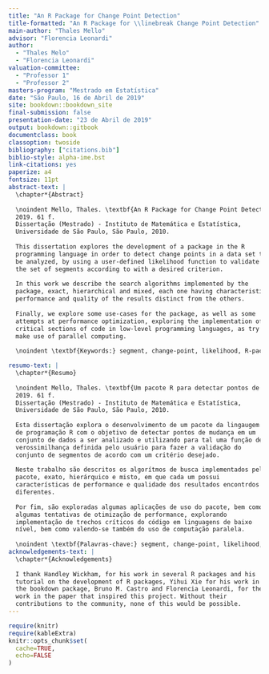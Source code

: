 ```yaml
---
title: "An R Package for Change Point Detection"
title-formatted: "An R Package for \\linebreak Change Point Detection"
main-author: "Thales Mello"
advisor: "Florencia Leonardi"
author:
  - "Thales Melo"
  - "Florencia Leonardi"
valuation-committee:
  - "Professor 1"
  - "Professor 2"
masters-program: "Mestrado em Estatística"
date: "São Paulo, 16 de Abril de 2019"
site: bookdown::bookdown_site
final-submission: false
presentation-date: "23 de Abril de 2019"
output: bookdown::gitbook
documentclass: book
classoption: twoside
bibliography: ["citations.bib"]
biblio-style: alpha-ime.bst
link-citations: yes
paperize: a4
fontsize: 11pt
abstract-text: |
  \chapter*{Abstract}
  
  \noindent Mello, Thales. \textbf{An R Package for Change Point Detection}.
  2019. 61 f.
  Dissertação (Mestrado) - Instituto de Matemática e Estatística,
  Universidade de São Paulo, São Paulo, 2010.
  
  This dissertation explores the development of a package in the R
  programming language in order to detect change points in a data set to
  be analyzed, by using a user-defined likelihood function to validate
  the set of segments according to with a desired criterion.
  
  In this work we describe the search algorithms implemented by the
  package, exact, hierarchical and mixed, each one having characteristics of
  performance and quality of the results distinct from the others.
  
  Finally, we explore some use-cases for the package, as well as some
  attempts at performance optimization, exploring the implementation of
  critical sections of code in low-level programming languages, as try to
  make use of parallel computing.
  
  \noindent \textbf{Keywords:} segment, change-point, likelihood, R-package.

resumo-text: |
  \chapter*{Resumo}
  
  \noindent Mello, Thales. \textbf{Um pacote R para detectar pontos de mudança}.
  2019. 61 f.
  Dissertação (Mestrado) - Instituto de Matemática e Estatística,
  Universidade de São Paulo, São Paulo, 2010.
  
  Esta dissertação explora o desenvolvimento de um pacote da lingaugem
  de programação R com o objetivo de detectar pontos de mudança em um
  conjunto de dados a ser analizado e utilizando para tal uma função de
  verossimilhança definida pelo usuário para fazer a validação do
  conjunto de segmentos de acordo com um critério desejado.
  
  Neste trabalho são descritos os algorítmos de busca implementados pelo
  pacote, exato, hierárquico e misto, em que cada um possui
  características de performance e qualidade dos resultados encontrdos
  diferentes.
  
  Por fim, são exploradas algumas aplicações de uso do pacote, bem como
  algumas tentativas de otimização de performance, explorando
  implementação de trechos críticos do código em linguagens de baixo
  nível, bem como valendo-se também do uso de computação paralela.
  
  \noindent \textbf{Palavras-chave:} segment, change-point, likelihood, R-package.
acknowledgements-text: |
  \chapter*{Acknowledgements}
  
  I thank Handley Wickham, for his work in several R packages and his
  tutorial on the development of R packages, Yihui Xie for his work in
  the bookdown package, Bruno M. Castro and Florencia Leonardi, for their
  work in the paper that inspired this project. Without their
  contributions to the community, none of this would be possible.
---
```


```r
require(knitr)
require(kableExtra)
knitr::opts_chunk$set(
  cache=TRUE,
  echo=FALSE
)
```

<!-- Macros used in this project -->
\newcommand{\X}{\bf X}
\newcommand{\x}{\mathbf x}
\newcommand{\Xs}{\mathbf X}
\renewcommand{\P}{\mathbb P}
\newcommand{\E}{\mathbb E}
\newcommand{\argmax}{\arg\max}
\newcommand{\pen}{\text{pen}}
\newcommand{\p}{\text{p}}
\newcommand{\wQ}{\widetilde Q}
\newcommand{\wP}{\widehat\Pr}
\newcommand{\M}{\mathcal M}
\newcommand{\rs}{r\!:\!s}
\newcommand{\1}{\mathbf 1}
\newcommand{\R}{\mathbb R}

